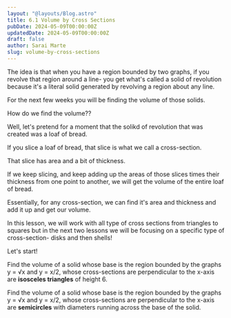 ```yaml
---
layout: "@layouts/Blog.astro"
title: 6.1 Volume by Cross Sections
pubDate: 2024-05-09T00:00:00Z
updatedDate: 2024-05-09T00:00:00Z
draft: false
author: Sarai Marte
slug: volume-by-cross-sections
---
```




The idea is that when you have a region bounded by two graphs, if you revolve that region around a line- you get what's called a solid of revolution because it's a literal solid generated by revolving a region about any line.

For the next few weeks you will be finding the volume of those solids.

How do we find the volume??

Well, let's pretend for a moment that the solikd of revolution that was created was a loaf of bread.

If you slice a loaf of bread, that slice is what we call a cross-section.

That slice has area and a bit of thickness.

If we keep slicing, and keep adding up the areas of those slices times their thickness from one point to another, we will get the volume of the entire loaf of bread.

<ImageMd img = {img2} alt = "Illustrates the formula to find the volume of a solid by adding the volume of the shapes made by cutting a cross section and adding thickness."/>

Essentially, for any cross-section, we can find it's area and thickness and add it up and get our volume.

<ImageMd img = {img1} alt="Formula"/>

In this lesson, we will work with all type of cross sections from triangles to squares but in the next two lessons we will be focusing on a specific type of cross-section- disks and then shells!

Let's start!

Find the volume of a solid whose base is the region bounded by the graphs y = √x and y = x/2, whose cross-sections are perpendicular to the x-axis are **isosceles triangles** of height 6.

Find the volume of a solid whose base is the region bounded by the graphs y = √x and y = x/2, whose cross-sections are perpendicular to the x-axis are **semicircles** with diameters running across the base of the solid.

